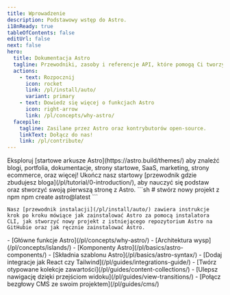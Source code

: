 ```yaml
---
title: Wprowadzenie
description: Podstawowy wstęp do Astro.
i18nReady: true
tableOfContents: false
editUrl: false
next: false
hero:
  title: Dokumentacja Astro
  tagline: Przewodniki, zasoby i referencje API, które pomogą Ci tworzyć z Astro.
  actions:
    - text: Rozpocznij
      icon: rocket
      link: /pl/install/auto/
      variant: primary
    - text: Dowiedz się więcej o funkcjach Astro
      icon: right-arrow
      link: /pl/concepts/why-astro/
  facepile:
    tagline: Zasilane przez Astro oraz kontrybutorów open-source.
    linkText: Dołącz do nas!
    link: /pl/contribute/
---
```



<CardGrid>
  <Card title="Co stworzysz z Astro?" icon="laptop">
    Eksploruj [startowe arkusze Astro](https://astro.build/themes/) aby znaleźć blogi, portfolia, dokumentacje, strony startowe, SaaS, marketing, strony ecommerce, oraz więcej!
  </Card>

  <Card title="Wycieczka z przewodnikiem" icon="star">
    Ukończ nasz startowy [przewodnik gdzie zbudujesz bloga](/pl/tutorial/0-introduction/), aby nauczyć się podstaw oraz stworzyć swoją pierwszą stronę z Astro.
  </Card>

  <SplitCard title="Zacznij nowy projekt" icon="rocket">
    ```sh
    # stwórz nowy projekt z npm
    npm create astro@latest
    ```
    
    Nasz [przewodnik instalacji](/pl/install/auto/) zawiera instrukcje krok po kroku mówiące jak zainstalować Astro za pomocą instalatora CLI, jak stworzyć nowy projekt z istniejącego repozytorium Astro na GitHubie oraz jak ręcznie zainstalować Astro.
  </SplitCard>

  <ListCard title="Nauka" icon="open-book">
    - [Główne funkcje Astro](/pl/concepts/why-astro/)
    - [Architektura wysp](/pl/concepts/islands/)
    - [Komponenty Astro](/pl/basics/astro-components/)
    - [Składnia szablonu Astro](/pl/basics/astro-syntax/)
  </ListCard>

  <ListCard title="Rozszerzanie" icon="puzzle">
    - [Dodaj integracje jak React czy Tailwind](/pl/guides/integrations-guide/)
    - [Twórz otypowane kolekcje zawartości](/pl/guides/content-collections/)
    - [Ulepsz nawigację dzięki przejściom widoku](/pl/guides/view-transitions/)
    - [Połącz bezgłowy CMS ze swoim projektem](/pl/guides/cms/)
  </ListCard>
</CardGrid>

<Discord title="Masz pytanie albo chcesz się zaangażować?" cta="Dołącz na Discord"/>
